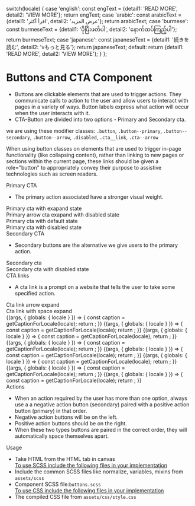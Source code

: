 
  switch(locale) {
    case 'english': const engText = {detail1: 'READ MORE', detail2: 'VIEW MORE'}; return engText;
    case 'arabic': const arabicText = {detail1: 'اقرأ أكثر', detail2: 'عرض المزيد'}; return arabicText;
    case 'burmese': const burmeseText = {detail1: 'ပိုပြီးဖတ်ပါ', detail2: 'နောက်ထပ်ကြည့်ပါ'}; return burmeseText;
    case 'japanese': const japaneseText = {detail1: '続きを読む', detail2: 'vもっと見る'}; return japaneseText;
    default:
      return {detail1: 'READ MORE', detail2: 'VIEW MORE'};
  }
};

<Meta title="Atoms/Buttons" component={Primarybuttonarrow} />

<style>{`
  div#story--atoms-buttons--primary-arrow, div#story--atoms-buttons--primary-arrow-disabled, div#story--atoms-buttons--primary-no-arrow, div#story--atoms-buttons--primary-no-arrow-disabled, div#story--atoms-buttons--secondary, div#story--atoms-buttons--secondary-disabled, div#story--atoms-buttons--cta-link-arrow, div#story--atoms-buttons--cta-link-space {
    display: none;
  }
  .cta_wrapper {
    display: flex;
  }
  .cta__label {
    padding-right: 20px;
  }
  .cta_item {
    padding: 10px;
  }
  .subheading {
    font-weight: 700;
    font-size: 18px;
    color: #666;
    letter-spacing: 1.5px;
    line-height: 24px;
    margin-bottom: 12px;
    margin-top: 40px;
  }
`}</style>

# Buttons and CTA Component
<ul>
  <li>Buttons are clickable elements that are used to trigger actions. They communicate calls to action to the user and allow users to interact with pages in a variety of ways. Button labels express what action will occur when the user interacts with it.</li>
  <li>CTA-Button are divided into two options - Primary and Secondary cta.</li>
</ul>

we are using these modifier classes:
<code>.button</code>, <code>.button--primary</code>, <code>.button--secondary</code>, <code>.button--arrow</code>, <code>.disabled</code>, <code>.cta__link</code>, <code>.cta--arrow</code>

When using button classes on elements that are used to trigger in-page functionality (like collapsing content), rather than linking to new pages or sections within the current page, these links should be given a role="button" to appropriately convey their purpose to assistive technologies such as screen readers.

<div className="subheading"> Primary CTA </div>
<ul>
<li>The primary action associated have a stronger visual weight.</li>
</ul>

<div className="cta_wrapper">
  <div className="cta_item">
    <div className="cta__box cta-primary-exapnd-arrow"></div>
    <div className="cta__label"> Primary cta with exapand state </div>
    <div className="cta__code"> <Primarybuttonarrow label="READ MORE"></Primarybuttonarrow></div>
  </div>
  <div className="cta_item">
    <div className="cta__box cta-primary-exapnd-arrow_disabled"></div>
    <div className="cta__label"> Primary arrow cta exapand with disabled state </div>
    <div className="cta__code"> <Primarybtnarrowdisbled label="READ MORE"></Primarybtnarrowdisbled></div>
  </div>
  <div className="cta_item">
    <div className="cta__box cta-primary"></div>
    <div className="cta__label"> Primary cta with default state </div>
    <div className="cta__code"> <Primarybuttonnoarrow label="READ MORE"></Primarybuttonnoarrow></div>
  </div>
  <div className="cta_item">
    <div className="cta__box cta-primary_disabled"></div>
    <div className="cta__label"> Primary cta with disabled state </div>
    <div className="cta__code"> <Primarybtnnoarrowdisbled label="READ MORE"></Primarybtnnoarrowdisbled></div>
  </div>
</div> 

<div className="subheading">Secondary CTA </div>
<ul>
  <li>Secondary buttons are the alternative we give users to the primary action.</li>
</ul>

<div className="cta_wrapper">
  <div className="cta_item">
    <div className="cta__box cta-secondary"></div>
    <div className="cta__label"> Secondary cta</div>
    <div className="cta__code"> <Secondarybutton label="VIEW MORE"></Secondarybutton></div>
  </div>
  <div className="cta_item">
    <div className="cta__box cta-primary_disabled"></div>
    <div className="cta__label"> Secondary cta with disabled state </div>
    <div className="cta__code"> <Secondarybuttondisbled label="VIEW MORE"></Secondarybuttondisbled></div>
  </div>
</div>

<div className="subheading">CTA links </div>
<ul>
  <li>A cta link is a prompt on a website that tells the user to take some specified action.</li>
</ul>

<div className="cta_wrapper">
  <div className="cta_item">
    <div className="cta__box cta-link-arrow"></div>
    <div className="cta__label">Cta link arrow expand</div>
    <div className="cta__code"> <Ctaarrow label="READ MORE"></Ctaarrow></div>
  </div>
</div>
<div className="cta_wrapper">
  <div className="cta_item">
    <div className="cta__box cta-link-space"></div>
    <div className="cta__label">Cta link with space expand </div>
    <div className="cta__code"> <Ctaspace label="READ MORE"></Ctaspace></div>
  </div>
</div>

<Story name="Primary-arrow">
  {(args, { globals: { locale } }) => {
    const caption = getCaptionForLocale(locale);
    return <Primarybuttonarrow label={caption.detail1} ></Primarybuttonarrow>;
  }}
</Story>

<Story name="Primary arrow-disabled">
  {(args, { globals: { locale } }) => {
    const caption = getCaptionForLocale(locale);
    return <Primarybtnarrowdisbled label={caption.detail1} ></Primarybtnarrowdisbled>;
  }}
</Story>

<Story name="Primary-no arrow">
  {(args, { globals: { locale } }) => {
    const caption = getCaptionForLocale(locale);
    return <Primarybuttonnoarrow label={caption.detail1} ></Primarybuttonnoarrow>;
  }}
</Story>

<Story name="Primary no arrow-disabled">
  {(args, { globals: { locale } }) => {
    const caption = getCaptionForLocale(locale);
    return <Primarybtnnoarrowdisbled label={caption.detail1} ></Primarybtnnoarrowdisbled>;
  }}
</Story>

<Story name="Secondary">
  {(args, { globals: { locale } }) => {
    const caption = getCaptionForLocale(locale);
    return <Secondarybutton label={caption.detail2} ></Secondarybutton>;
  }}
</Story>

<Story name="Secondary-disabled">
  {(args, { globals: { locale } }) => {
    const caption = getCaptionForLocale(locale);
    return <Secondarybuttondisbled label={caption.detail2} ></Secondarybuttondisbled>;
  }}
</Story>

<Story name="Cta-link-arrow">
  {(args, { globals: { locale } }) => {
    const caption = getCaptionForLocale(locale);
    return <Ctaarrow label={caption.detail1} ></Ctaarrow>;
  }}
</Story>

<Story name="Cta-link-space">
  {(args, { globals: { locale } }) => {
    const caption = getCaptionForLocale(locale);
    return <Ctaspace label={caption.detail1} ></Ctaspace>;
  }}
</Story>

<div className="subheading">Actions</div>
<ul>
  <li>When an action required by the user has more than one option, always use a a negative action button (secondary) paired with a positive action button (primary) in that order.</li>
  <li>Negative action buttons will be on the left.</li>
  <li>Positive action buttons should be on the right.</li>
  <li>When these two types buttons are paired in the correct order, they will automatically space themselves apart.</li>
</ul>

<div className="subheading">Usage</div>
<ul>
  <li>Take HTML from the HTML tab in canvas</li>
  <u>To use SCSS include the following files in your implementation</u>
  <li>Include the common SCSS files like normalize, variables, mixins from <code>assets/scss</code></li>
  <li>Component SCSS file:<code>buttons.scss</code></li>
  <u>To use CSS include the following files in your implementation</u>
  <li>The compiled CSS file from <code>assets/css/style.css</code></li>
</ul>
